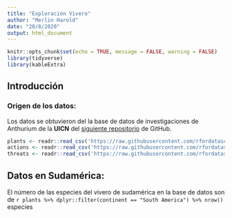 ```yaml
---
title: "Exploración Vivero"
author: "Merlin Harold"
date: "20/8/2020"
output: html_document
---
```


```r
knitr::opts_chunk$set(echo = TRUE, message = FALSE, warning = FALSE)
library(tidyverse)
library(kableExtra)
```

## Introducción

### Origen de los datos:

Los datos se obtuvieron del la base de datos de investigaciones de Anthurium de la **UICN** del [siguiente repositorio](https://github.com/rfordatascience/tidytuesday) de GitHub.


```r
plants <- readr::read_csv('https://raw.githubusercontent.com/rfordatascience/tidytuesday/master/data/2020/2020-08-18/plants.csv')
actions <- readr::read_csv('https://raw.githubusercontent.com/rfordatascience/tidytuesday/master/data/2020/2020-08-18/actions.csv')
threats <- readr::read_csv('https://raw.githubusercontent.com/rfordatascience/tidytuesday/master/data/2020/2020-08-18/threats.csv')
```

## Datos en Sudamérica:
El número de las especies del vivero de sudamérica en la base de datos son de `r plants %>% dplyr::filter(continent == "South America") %>% nrow()` especies

